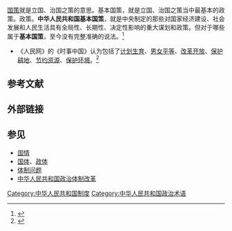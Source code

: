 {{expand|time=2010-07-15T15:10:14+00:00}}
{{中国政治}}

[[国策|国策]]就是立国、治国之策的意思。基本国策，就是立国、治国之策当中最基本的政策。政策。'''中华人民共和国基本国策'''，就是中央制定的那些对国家经济建设、社会发展和人民生活具有全局性、长期性、决定性影响的重大谋划和政策。但对于哪些属于'''基本国策'''，至今没有完整准确的说法。<ref>{{cite web |author = [[人民网|人民网]] |title = 究竟什么是基本国策？ |url = http://politics.people.com.cn/GB/30178/10013649.html |accessdate = 2007-05-08 |archive-date = 2016-03-04 |archive-url = https://web.archive.org/web/20160304092646/http://politics.people.com.cn/GB/30178/10013649.html |dead-url = no }}</ref>

* 《人民网》的《时事中国》认为包括了[[中华人民共和国计划生育|计划生育]]、[[男女平等|男女平等]]、[[改革开放|改革开放]]、[[中华人民共和国农业|保护耕地]]、[[中国自然资源|节约资源]]、[[环境保护|保护环境]]。<ref>{{cite web |author = [[人民网|人民网]] |title = 60年中国坐标：新中国基本国策知多少？ |url = http://politics.people.com.cn/GB/1025/10016373.html |accessdate = 2009-09-09 |archive-date = 2018-03-26 |archive-url = https://web.archive.org/web/20180326111708/http://politics.people.com.cn/GB/1025/10016373.html |dead-url = no }}</ref>

== 参考文献 ==
{{Reflist}}

== 外部链接 ==

== 参见 ==
{{Portal box|中华人民共和国|政治}}
* [[国情|国情]]
* [[国体|国体]]、[[政体|政体]]
* [[体制问题|体制问题]]
* [[中华人民共和国政治体制改革|中华人民共和国政治体制改革]]

[[Category:中华人民共和国制度|Category:中华人民共和国制度]]
[[Category:中华人民共和国政治术语|Category:中华人民共和国政治术语]]